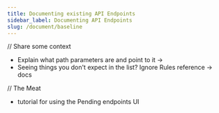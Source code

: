```yaml
---
title: Documenting existing API Endpoints
sidebar_label: Documenting API Endpoints
slug: /document/baseline
---
```


// Share some context
- Explain what path parameters are and point to it ->
- Seeing things you don't expect in the list? Ignore Rules reference -> docs

// The Meat
- tutorial for using the Pending endpoints UI
